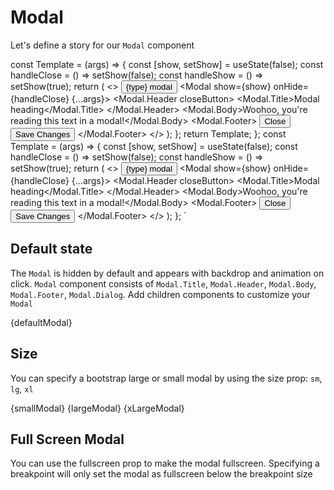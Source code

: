 
<Meta title="MDX/Modal" component={Modal} />

# Modal

Let's define a story for our `Modal` component

  const Template = (args) => {
    const [show, setShow] = useState(false);
    const handleClose = () => setShow(false);
    const handleShow = () => setShow(true);
    return (
      <>
        <Button variant="primary" onClick={handleShow}>
          {type} modal
        </Button>
        <Modal show={show} onHide={handleClose} {...args}>
          <Modal.Header closeButton>
            <Modal.Title>Modal heading</Modal.Title>
          </Modal.Header>
          <Modal.Body>Woohoo, you're reading this text in a modal!</Modal.Body>
          <Modal.Footer>
            <Button variant="secondary" onClick={handleClose}>
              Close
            </Button>
            <Button variant="primary" onClick={handleClose}>
              Save Changes
            </Button>
          </Modal.Footer>
        </Modal>
      </>
    );
  };
  return Template;
};
 const Template = (args) => {
    const [show, setShow] = useState(false);
    const handleClose = () => setShow(false);
    const handleShow = () => setShow(true);
    return (
      <>
        <Button variant="primary" onClick={handleShow}>
          {type} modal
        </Button>
        <Modal show={show} onHide={handleClose} {...args}>
          <Modal.Header closeButton>
            <Modal.Title>Modal heading</Modal.Title>
          </Modal.Header>
          <Modal.Body>Woohoo, you're reading this text in a modal!</Modal.Body>
          <Modal.Footer>
            <Button variant="secondary" onClick={handleClose}>
              Close
            </Button>
            <Button variant="primary" onClick={handleClose}>
              Save Changes
            </Button>
          </Modal.Footer>
        </Modal>
      </>
    );
  };
`

## Default state

The `Modal` is hidden by default and appears with backdrop and animation on click. `Modal` component consists of
`Modal.Title`, `Modal.Header`, `Modal.Body`, `Modal.Footer`, `Modal.Dialog`. Add children components to customize your `Modal`

<Canvas>
  <Story
    name="default"
    parameters={{
      docs: {
        source: {
          code: templateCode,
        },
        type: 'code'
      },
    }}
  >
    {defaultModal}
  </Story>
</Canvas>

<ArgsTable story="default" />

## Size

You can specify a bootstrap large or small modal by using the size prop: `sm`, `lg`, `xl`

<Canvas>
  <Story
    name="size small"
    args={{
      size: 'sm',
    }}
  >
    {smallModal}
  </Story>
  <Story
    name="size large"
    args={{
      size: 'lg',
    }}
  >
    {largeModal}
  </Story>
  <Story
    name="size xlarge"
    args={{
      size: 'xl',
    }}
  >
    {xLargeModal}
  </Story>
</Canvas>

## Full Screen Modal

You can use the fullscreen prop to make the modal fullscreen. Specifying a breakpoint will only set the modal as fullscreen below the breakpoint size

